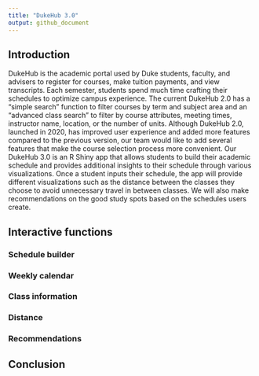 ```yaml
---
title: "DukeHub 3.0"
output: github_document
---
```


## Introduction

DukeHub is the academic portal used by Duke students, faculty, and advisers to register for courses, make tuition payments, and view transcripts. Each semester, students spend much time crafting their schedules to optimize campus experience. The current DukeHub 2.0 has a “simple search” function to filter courses by term and subject area and an “advanced class search” to filter by course attributes, meeting times, instructor name, location, or the number of units. Although DukeHub 2.0, launched in 2020, has improved user experience and added more features compared to the previous version, our team would like to add several features that make the course selection process more convenient. Our DukeHub 3.0 is an R Shiny app that allows students to build their academic schedule and provides additional insights to their schedule through various visualizations. Once a student inputs their schedule, the app will provide different visualizations such as the distance between the classes they choose to avoid unnecessary travel in between classes. We will also make recommendations on the good study spots based on the schedules users create.

## Interactive functions

### Schedule builder
### Weekly calendar
### Class information
### Distance
### Recommendations

## Conclusion
